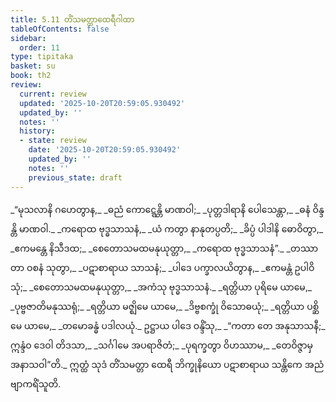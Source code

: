 ```yaml
---
title: 5.11 တိံသမတ္တာထေရီဂါထာ
tableOfContents: false
sidebar:
  order: 11
type: tipitaka
basket: su
book: th2
review:
  current: review
  updated: '2025-10-20T20:59:05.930492'
  updated_by: ''
  notes: ''
  history:
  - state: review
    date: '2025-10-20T20:59:05.930492'
    updated_by: ''
    notes: ''
    previous_state: draft
---
```



<DynamicBreadcrumb />


<ReviewStatus review={frontmatter.review} showDetails={true} />

<HypothesisAnnotation frontmatter={frontmatter} />

<Division number="117" book="th2" e="ch" v="19" p="392">

<Paragraph number="169" type="verses" book="th2">
_“မုသလာနိ ဂဟေတွာန,_  
_ဓညံ ကောဋ္ဋေန္တိ မာဏဝါ;_  
_ပုတ္တဒါရာနိ ပေါသေန္တာ,_  
_ဓနံ ဝိန္ဒန္တိ မာဏဝါ._  

</Paragraph>

</Division>
<Division number="118" book="th2" e="ch" v="19" p="392">

<Paragraph number="170" type="verses" book="th2">
_ကရောထ ဗုဒ္ဓသာသနံ,_  
_ယံ ကတွာ နာနုတပ္ပတိ;_  
_ခိပ္ပံ ပါဒါနိ ဓောဝိတွာ,_  
_ဧကမန္တေ နိသီဒထ;_  
_စေတောသမထမနုယုတ္တာ,_  
_ကရောထ ဗုဒ္ဓသာသနံ”._  

</Paragraph>

</Division>
<Division number="119" book="th2" e="ch" v="19" p="392">

<Paragraph number="171" type="verses" book="th2">
_တဿာ တာ ဝစနံ သုတွာ,_  
_ပဋာစာရာယ သာသနံ;_  
_ပါဒေ ပက္ခာလယိတွာန,_  
_ဧကမန္တံ ဥပါဝိသုံ;_  
_စေတောသမထမနုယုတ္တာ,_  
_အကံသု ဗုဒ္ဓသာသနံ._  

</Paragraph>

</Division>
<Division number="120" book="th2" e="ch" v="19" p="393">

<Paragraph number="172" type="verses" book="th2">
_ရတ္တိယာ ပုရိမေ ယာမေ,_  
_ပုဗ္ဗဇာတိမနုဿရုံ;_  
_ရတ္တိယာ မဇ္ဈိမေ ယာမေ,_  
_ဒိဗ္ဗစက္ခုံ ဝိသောဓယုံ;_  
_ရတ္တိယာ ပစ္ဆိမေ ယာမေ,_  
_တမောခန္ဓံ ပဒါလယုံ._  

</Paragraph>

</Division>
<Division number="121" book="th2" e="ch" v="19" p="393">

<Paragraph number="173" book="th2">
ဥဋ္ဌာယ ပါဒေ ဝန္ဒိံသု,_  
_“ကတာ တေ အနုသာသနီ;_  
ဣန္ဒံဝ ဒေဝါ တိဒသာ,_  
_သင်္ဂါမေ အပရာဇိတံ;_  
_ပုရက္ခတွာ ဝိဟဿာမ,_  
_တေဝိဇ္ဇာမှ အနာသဝါ”တိ._  

</Paragraph>

<Paragraph number="174" book="th2">
ဣတ္ထံ သုဒံ တိံသမတ္တာ ထေရီ ဘိက္ခုနိယော ပဋာစာရာယ သန္တိကေ အညံ ဗျာကရိံသူတိ.
</Paragraph>
</Division>